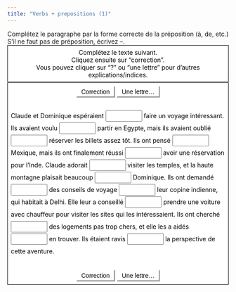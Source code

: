 ```yaml
---
title: "Verbs + prepositions (1)"
---
```


Complétez le paragraphe par la forme correcte de la préposition (à, de, etc.) S'il ne faut pas de préposition, écrivez --.

<body onload="StartUp()" id="TheBody" >

<div id="InstructionsDiv" class="StdDiv">
  <div id="Instructions">Compl&#x00e9;tez le texte suivant. <br>Cliquez ensuite sur "correction". <br>Vous pouvez cliquer sur "?" ou "une lettre" pour d'autres explications/indices.</div>
</div>



<div id="MainDiv" class="StdDiv">


<button id="CheckButton1" class="FuncButton" onmouseover="FuncBtnOver(this)" onfocus="FuncBtnOver(this)" onmouseout="FuncBtnOut(this)" onblur="FuncBtnOut(this)" onmousedown="FuncBtnDown(this)" onmouseup="FuncBtnOut(this)" onclick="CheckAnswers()">&nbsp;Correction&nbsp;</button>


<button class="FuncButton" onmouseover="FuncBtnOver(this)" onfocus="FuncBtnOver(this)" onmouseout="FuncBtnOut(this)" onblur="FuncBtnOut(this)" onmousedown="FuncBtnDown(this)" onmouseup="FuncBtnOut(this)" onclick="ShowHint()">&nbsp;Une lettre...&nbsp;</button>

 
 
<div id="ClozeDiv">
<form id="Cloze" method="post" action="" onsubmit="return false;">
<div class="ClozeBody">
Claude et Dominique esp&#x00e9;raient <span class="GapSpan" id="GapSpan0"><input type="text" class="GapBox" id="Gap0" onfocus="TrackFocus(0)" onblur="LeaveGap()" size="8" ></input></span> faire un voyage int&#x00e9;ressant. Ils avaient voulu <span class="GapSpan" id="GapSpan1"><input type="text" class="GapBox" id="Gap1" onfocus="TrackFocus(1)" onblur="LeaveGap()" size="8" ></input></span> partir en Egypte, mais ils avaient oubli&#x00e9; <span class="GapSpan" id="GapSpan2"><input type="text" class="GapBox" id="Gap2" onfocus="TrackFocus(2)" onblur="LeaveGap()" size="8" ></input></span> r&#x00e9;server les billets assez t&#x00f4;t. Ils ont pens&#x00e9; <span class="GapSpan" id="GapSpan3"><input type="text" class="GapBox" id="Gap3" onfocus="TrackFocus(3)" onblur="LeaveGap()" size="8" ></input></span> Mexique, mais ils ont finalement r&#x00e9;ussi <span class="GapSpan" id="GapSpan4"><input type="text" class="GapBox" id="Gap4" onfocus="TrackFocus(4)" onblur="LeaveGap()" size="8" ></input></span> avoir une r&#x00e9;servation pour l&#x2019;Inde. Claude adorait <span class="GapSpan" id="GapSpan5"><input type="text" class="GapBox" id="Gap5" onfocus="TrackFocus(5)" onblur="LeaveGap()" size="8" ></input></span> visiter les temples, et la haute montagne plaisait beaucoup <span class="GapSpan" id="GapSpan6"><input type="text" class="GapBox" id="Gap6" onfocus="TrackFocus(6)" onblur="LeaveGap()" size="8" ></input></span> Dominique. Ils ont demand&#x00e9; <span class="GapSpan" id="GapSpan7"><input type="text" class="GapBox" id="Gap7" onfocus="TrackFocus(7)" onblur="LeaveGap()" size="8" ></input></span> des conseils de voyage <span class="GapSpan" id="GapSpan8"><input type="text" class="GapBox" id="Gap8" onfocus="TrackFocus(8)" onblur="LeaveGap()" size="8" ></input></span> leur copine indienne, qui habitait &#x00e0; Delhi. Elle leur a conseill&#x00e9; <span class="GapSpan" id="GapSpan9"><input type="text" class="GapBox" id="Gap9" onfocus="TrackFocus(9)" onblur="LeaveGap()" size="8" ></input></span> prendre une voiture avec chauffeur pour visiter les sites qui les int&#x00e9;ressaient. Ils ont cherch&#x00e9; <span class="GapSpan" id="GapSpan10"><input type="text" class="GapBox" id="Gap10" onfocus="TrackFocus(10)" onblur="LeaveGap()" size="8" ></input></span> des logements pas trop chers, et elle les a aid&#x00e9;s <span class="GapSpan" id="GapSpan11"><input type="text" class="GapBox" id="Gap11" onfocus="TrackFocus(11)" onblur="LeaveGap()" size="8" ></input></span> en trouver. Ils &#x00e9;taient ravis <span class="GapSpan" id="GapSpan12"><input type="text" class="GapBox" id="Gap12" onfocus="TrackFocus(12)" onblur="LeaveGap()" size="8" ></input></span> la perspective de cette aventure.  


</div>
</form>
</div>


<div class="Keypad" id="CharacterKeypad">
<button onclick="TypeChars('\u00e0'); return false;">&#x00e0;</button><button onclick="TypeChars(' '); return false;"> </button><button onclick="TypeChars('\u00e7'); return false;">&#x00e7;</button><button onclick="TypeChars(' '); return false;"> </button><button onclick="TypeChars('\u00e9'); return false;">&#x00e9;</button><button onclick="TypeChars(' '); return false;"> </button><button onclick="TypeChars('\u00ea'); return false;">&#x00ea;</button><button onclick="TypeChars(' '); return false;"> </button><button onclick="TypeChars('\u00e8'); return false;">&#x00e8;</button><button onclick="TypeChars(' '); return false;"> </button><button onclick="TypeChars('\u00eb'); return false;">&#x00eb;</button><button onclick="TypeChars(' '); return false;"> </button><button onclick="TypeChars('\u00f9'); return false;">&#x00f9;</button><button onclick="TypeChars(' '); return false;"> </button><button onclick="TypeChars('\u00f4'); return false;">&#x00f4;</button><button onclick="TypeChars(' '); return false;"> </button><button onclick="TypeChars('\u00c0'); return false;">&#x00c0;</button><button onclick="TypeChars(' '); return false;"> </button><button onclick="TypeChars('\u00c7'); return false;">&#x00c7;</button><button onclick="TypeChars(' '); return false;"> </button><button onclick="TypeChars('\u00c9'); return false;">&#x00c9;</button><button onclick="TypeChars(' '); return false;"> </button><button onclick="TypeChars('\u00ca'); return false;">&#x00ca;</button>

</div>


<button id="CheckButton2" class="FuncButton" onmouseover="FuncBtnOver(this)" onfocus="FuncBtnOver(this)" onmouseout="FuncBtnOut(this)" onblur="FuncBtnOut(this)" onmousedown="FuncBtnDown(this)" onmouseup="FuncBtnOut(this)" onclick="CheckAnswers()">&nbsp;Correction&nbsp;</button>


<button class="FuncButton" onmouseover="FuncBtnOver(this)" onfocus="FuncBtnOver(this)" onmouseout="FuncBtnOut(this)" onblur="FuncBtnOut(this)" onmousedown="FuncBtnDown(this)" onmouseup="FuncBtnOut(this)" onclick="ShowHint()">&nbsp;Une lettre...&nbsp;</button>


</div>



<div class="Feedback" id="FeedbackDiv">
<div class="FeedbackText" id="FeedbackContent"></div>

<button id="FeedbackOKButton" class="FuncButton" onfocus="FuncBtnOver(this)" onblur="FuncBtnOut(this)" onmouseover="FuncBtnOver(this)" onmouseout="FuncBtnOut(this)" onmousedown="FuncBtnDown(this)" onmouseup="FuncBtnOut(this)" onclick="HideFeedback(); return false;">&nbsp;OK&nbsp;</button>
</div>

<!-- BeginBottomNavButtons -->



<!-- EndBottomNavButtons -->

<!-- BeginSubmissionForm -->

<!-- EndSubmissionForm -->

</body>


<!-- Made with executable version Java Hot Potatoes Beta 6.1.0.2 -->

<!-- The following insertion allows you to add your own code directly to this head tag from the configuration screen -->



<style type="text/css">


/* This is the CSS stylesheet used in the exercise. */
/* Elements in square brackets are replaced by data based on configuration settings when the exercise is built. */

/* BeginCorePageCSS */

/* Made with executable version Java Hot Potatoes 6.1.0.2 */


/* Hack to hide a nested Quicktime player from IE, which can't handle it. */
* html object.MediaPlayerNotForIE {
	display: none;
}


p{
	text-align: left;
	margin: 0px;
	font-size: 100%;
}

table,div,span,td{
	font-size: 100%;
	color: #000000;
}

div.Titles{
	padding: 0.5em;;
	text-align: center;
	color: #000000;
}

button{
	font-family: Geneva,Arial;
	font-size: 100%;
	display: inline;
}

.ExerciseTitle{
	font-size: 140%;
	color: #000000;
}

.ExerciseSubtitle{
	font-size: 120%;
	color: #000000;
}

div.StdDiv{
	background-color: #ffffff;
	text-align: center;
	font-size: 100%;
	color: #000000;
	padding: 0.5em;
	border-style: solid;
	border-width: 1px 1px 1px 1px;
	border-color: #000000;
	margin-bottom: 1px;
}

/* EndCorePageCSS */

.RTLText{
	text-align: right;
	font-size: 150%;
	direction: rtl;
	font-family: "Simplified Arabic", "Traditional Arabic", "Times New Roman", Geneva,Arial; 
}

.CentredRTLText{
	text-align: center;
	font-size: 150%;
	direction: rtl;
	font-family: "Simplified Arabic", "Traditional Arabic", "Times New Roman", Geneva,Arial; 
}

button p.RTLText{
	text-align: center;
}

.RTLGapBox{
	text-align: right;
	font-size: 150%;
	direction: rtl;
	font-family: "Times New Roman", Geneva,Arial;
}

.Guess{
	font-weight: bold;
}

.CorrectAnswer{
	font-weight: bold;
}

div#Timer{
	padding: 0.25em;
	margin-left: auto;
	margin-right: auto;
	text-align: center;
	color: #000000;
}

span#TimerText{
	padding: 0.25em;
	border-width: 1px;
	border-style: solid;
	font-weight: bold;
	display: none;
	color: #000000;
}

span.Instructions{

}

div.ExerciseText{

}

.FeedbackText, .FeedbackText span.CorrectAnswer, .FeedbackText span.Guess, .FeedbackText span.Answer{
	color: #000000;
}

.LeftItem{
	font-size: 100%;
	color: #000000;
	text-align: left;
}

.RightItem{
	font-weight: bold;
	font-size: 100%;
	color: #000000;
}

span.CorrectMark{

}

input, textarea{
	font-family: Geneva,Arial;
	font-size: 120%;
}

select{
	font-size: 100%;
}

div.Feedback {
	background-color: #ffffff;
	left: 33%;
	width: 34%;
	top: 33%;
	z-index: 1;
	border-style: solid;
	border-width: 1px;
	padding: 5px;
	text-align: center;
	color: #000000;
	position: absolute;
	display: none;
	font-size: 100%;
}




div.ExerciseDiv{
	color: #000000;
}

/* JMatch flashcard styles */
table.FlashcardTable{
	background-color: transparent;
	color: #000000;
	border-color: #000000;
	margin-left: 5%;
	margin-right: 5%;
	margin-top: 2em;
	margin-bottom: 2em;
	width: 90%;
	position: relative;
	text-align: center;
	padding: 0px;
}

table.FlashcardTable tr{
	border-style: none;
	margin: 0px;
	padding: 0px;
	background-color: #ffffff;
}

table.FlashcardTable td.Showing{
	font-size: 140%;
	text-align: center;
	width: 50%;
	display: table-cell;
	padding: 2em;
	margin: 0px;
	border-style: solid;
	border-width: 1px;
	color: #000000;
	background-color: #ffffff;
}

table.FlashcardTable td.Hidden{
	display: none;
}

/* JMix styles */
div#SegmentDiv{
	margin-top: 2em;
	margin-bottom: 2em;
	text-align: center;
}

a.ExSegment{
	font-size: 120%;
	font-weight: bold;
	text-decoration: none;
	color: #000000;
}

span.RemainingWordList{
	font-style: italic;
}

div.DropLine {
	position: absolute;
	text-align: center;
	border-bottom-style: solid;
	border-bottom-width: 1px;
	border-bottom-color: #000000;
	width: 80%;
}

/* JCloze styles */

.ClozeWordList{
	text-align: center;
	font-weight: bold;
}

div.ClozeBody{
	text-align: left;
	margin-top: 2em;
	margin-bottom: 2em;
	line-height: 2.0
}

span.GapSpan{
	font-weight: bold;
}

/* JCross styles */

table.CrosswordGrid{
	margin: auto auto 1em auto;
	border-collapse: collapse;
	padding: 0px;
	background-color: #000000;
}

table.CrosswordGrid tbody tr td{
	width: 1.5em;
	height: 1.5em;
	text-align: center;
	vertical-align: middle;
	font-size: 140%;
	padding: 1px;
	margin: 0px;
	border-style: solid;
	border-width: 1px;
	border-color: #000000;
	color: #000000;
}

table.CrosswordGrid span{
	color: #000000;
}

table.CrosswordGrid td.BlankCell{
	background-color: #000000;
	color: #000000;
}

table.CrosswordGrid td.LetterOnlyCell{
	text-align: center;
	vertical-align: middle;
	background-color: #ffffff;
	color: #000000;
	font-weight: bold;
}

table.CrosswordGrid td.NumLetterCell{
	text-align: left;
	vertical-align: top;
	background-color: #ffffff;
	color: #000000;
	padding: 1px;
	font-weight: bold;
}

.NumLetterCellText{
	cursor: pointer;
	color: #000000;
}

.GridNum{
	vertical-align: super;
	font-size: 66%;
	font-weight: bold;
	text-decoration: none;
	color: #000000;
}

.GridNum:hover, .GridNum:visited{
	color: #000000;
}

table#Clues{
	margin: auto;
	vertical-align: top;
}

table#Clues td{
	vertical-align: top;
}

table.ClueList{
  margin: auto;
}

td.ClueNum{
	text-align: right;
	font-weight: bold;
	vertical-align: top;
}

td.Clue{
	text-align: left;
}

div#ClueEntry{
	text-align: left;
	margin-bottom: 1em;
}

/* Keypad styles */

div.Keypad{
	text-align: center;
	display: none; /* initially hidden, shown if needed */
	margin-bottom: 0.5em;
}

div.Keypad button{
	font-family: Geneva,Arial;
	font-size: 120%;
	background-color: #ffffff;
	color: #000000;
	width: 2em;
}

/* JQuiz styles */

div.QuestionNavigation{
	text-align: center;
}

.QNum{
	margin: 0em 1em 0.5em 1em;
	font-weight: bold;
	vertical-align: middle;
}

textarea{
	font-family: Geneva,Arial;
}

.QuestionText{
	text-align: left;
	margin: 0px;
	font-size: 100%;
}

.Answer{
	font-size: 120%;
	letter-spacing: 0.1em;
}

.PartialAnswer{
	font-size: 120%;
	letter-spacing: 0.1em;
	color: #000000;
}

.Highlight{
	color: #000000;
	background-color: #ffff00;
	font-weight: bold;
	font-size: 120%;
}

ol.QuizQuestions{
	text-align: left;
	list-style-type: none;
}

li.QuizQuestion{
	padding: 1em;
	border-style: solid;
	border-width: 0px 0px 1px 0px;
}

ol.MCAnswers{
	text-align: left;
	list-style-type: upper-alpha;
	padding: 1em;
}

ol.MCAnswers li{
	margin-bottom: 1em;
}

ol.MSelAnswers{
	text-align: left;
	list-style-type: lower-alpha;
	padding: 1em;
}

div.ShortAnswer{
	padding: 1em;
}

.FuncButton {
	text-align: center;
	border-style: solid;

	border-left-color: #ffffff;
	border-top-color: #ffffff;
	border-right-color: #7f7f7f;
	border-bottom-color: #7f7f7f;
	color: #000000;
	background-color: #ffffff;

	border-width: 2px;
	padding: 3px 6px 3px 6px;
	cursor: pointer;
}

.FuncButtonUp {
	color: #ffffff;
	text-align: center;
	border-style: solid;

	border-left-color: #ffffff;
	border-top-color: #ffffff;
	border-right-color: #7f7f7f;
	border-bottom-color: #7f7f7f;

	background-color: #000000;
	color: #ffffff;
	border-width: 2px;
	padding: 3px 6px 3px 6px;
	cursor: pointer;
}

.FuncButtonDown {
	color: #ffffff;
	text-align: center;
	border-style: solid;

	border-left-color: #7f7f7f;
	border-top-color: #7f7f7f;
	border-right-color: #ffffff;
	border-bottom-color: #ffffff;
	background-color: #000000;
	color: #ffffff;

	border-width: 2px;
	padding: 3px 6px 3px 6px;
	cursor: pointer;
}

/*BeginNavBarStyle*/

div.NavButtonBar{
	background-color: #ffffff;
	text-align: center;
	margin: 2px 0px 2px 0px;
	clear: both;
	font-size: 100%;
}

.NavButton {
	border-style: solid;
	
	border-left-color: #ffffff;
	border-top-color: #ffffff;
	border-right-color: #7f7f7f;
	border-bottom-color: #7f7f7f;
	background-color: #ffffff;
	color: #000000;

	border-width: 2px;
	cursor: pointer;	
}

.NavButtonUp {
	border-style: solid;

	border-left-color: #ffffff;
	border-top-color: #ffffff;
	border-right-color: #7f7f7f;
	border-bottom-color: #7f7f7f;
	color: #ffffff;
	background-color: #000000;

	border-width: 2px;
	cursor: pointer;	
}

.NavButtonDown {
	border-style: solid;

	border-left-color: #7f7f7f;
	border-top-color: #7f7f7f;
	border-right-color: #ffffff;
	border-bottom-color: #ffffff;
	color: #ffffff;
	background-color: #000000;

	border-width: 2px;
	cursor: pointer;	
}

/*EndNavBarStyle*/

a{
	color: #0000ff;
}

a:visited{
	color: #ff00ff;
}

a:hover{
	color: #0000ff;
}

div.CardStyle {
	position: absolute;
	font-family: Geneva,Arial;
	font-size: 100%;
	padding: 5px;
	border-style: solid;
	border-width: 1px;
	color: #000000;
	background-color: #ffffff;
	left: -50px;
	top: -50px;
	overflow: visible;
}

.rtl{
	text-align: right;
	font-size: 140%;
}


</style>

<script type="text/javascript">

//<![CDATA[

<!--




function Client(){
//if not a DOM browser, hopeless
	this.min = false; if (document.getElementById){this.min = true;};

	this.ua = navigator.userAgent;
	this.name = navigator.appName;
	this.ver = navigator.appVersion;  

//Get data about the browser
	this.mac = (this.ver.indexOf('Mac') != -1);
	this.win = (this.ver.indexOf('Windows') != -1);

//Look for Gecko
	this.gecko = (this.ua.indexOf('Gecko') > 1);
	if (this.gecko){
		this.geckoVer = parseInt(this.ua.substring(this.ua.indexOf('Gecko')+6, this.ua.length));
		if (this.geckoVer < 20020000){this.min = false;}
	}
	
//Look for Firebird
	this.firebird = (this.ua.indexOf('Firebird') > 1);
	
//Look for Safari
	this.safari = (this.ua.indexOf('Safari') > 1);
	if (this.safari){
		this.gecko = false;
	}
	
//Look for IE
	this.ie = (this.ua.indexOf('MSIE') > 0);
	if (this.ie){
		this.ieVer = parseFloat(this.ua.substring(this.ua.indexOf('MSIE')+5, this.ua.length));
		if (this.ieVer < 5.5){this.min = false;}
	}
	
//Look for Opera
	this.opera = (this.ua.indexOf('Opera') > 0);
	if (this.opera){
		this.operaVer = parseFloat(this.ua.substring(this.ua.indexOf('Opera')+6, this.ua.length));
		if (this.operaVer < 7.04){this.min = false;}
	}
	if (this.min == false){
		alert('Your browser may not be able to handle this page.');
	}
	
//Special case for the horrible ie5mac
	this.ie5mac = (this.ie&&this.mac&&(this.ieVer<6));
}

var C = new Client();

//for (prop in C){
//	alert(prop + ': ' + C[prop]);
//}



//CODE FOR HANDLING NAV BUTTONS AND FUNCTION BUTTONS

//[strNavBarJS]
function NavBtnOver(Btn){
	if (Btn.className != 'NavButtonDown'){Btn.className = 'NavButtonUp';}
}

function NavBtnOut(Btn){
	Btn.className = 'NavButton';
}

function NavBtnDown(Btn){
	Btn.className = 'NavButtonDown';
}
//[/strNavBarJS]

function FuncBtnOver(Btn){
	if (Btn.className != 'FuncButtonDown'){Btn.className = 'FuncButtonUp';}
}

function FuncBtnOut(Btn){
	Btn.className = 'FuncButton';
}

function FuncBtnDown(Btn){
	Btn.className = 'FuncButtonDown';
}

function FocusAButton(){
	if (document.getElementById('CheckButton1') != null){
		document.getElementById('CheckButton1').focus();
	}
	else{
		if (document.getElementById('CheckButton2') != null){
			document.getElementById('CheckButton2').focus();
		}
		else{
			document.getElementsByTagName('button')[0].focus();
		}
	}
}




//CODE FOR HANDLING DISPLAY OF POPUP FEEDBACK BOX

var topZ = 1000;

function ShowMessage(Feedback){
	var Output = Feedback + '<br /><br />';
	document.getElementById('FeedbackContent').innerHTML = Output;
	var FDiv = document.getElementById('FeedbackDiv');
	topZ++;
	FDiv.style.zIndex = topZ;
	FDiv.style.top = TopSettingWithScrollOffset(30) + 'px';

	FDiv.style.display = 'block';

	ShowElements(false, 'input');
	ShowElements(false, 'select');
	ShowElements(false, 'object');
	ShowElements(true, 'object', 'FeedbackContent');

//Focus the OK button
	setTimeout("document.getElementById('FeedbackOKButton').focus()", 50);
	
//
}

function ShowElements(Show, TagName, ContainerToReverse){
// added third argument to allow objects in the feedback box to appear
//IE bug -- hide all the form elements that will show through the popup
//FF on Mac bug : doesn't redisplay objects whose visibility is set to visible
//unless the object's display property is changed

	//get container object (by Id passed in, or use document otherwise)
	TopNode = document.getElementById(ContainerToReverse);
	var Els;
	if (TopNode != null) {
		Els = TopNode.getElementsByTagName(TagName);
	} else {
		Els = document.getElementsByTagName(TagName);
	}

	for (var i=0; i<Els.length; i++){
		if (TagName == "object") {
			//manipulate object elements in all browsers
			if (Show == true){
				Els[i+0].style.visibility = 'visible';
				//get Mac FireFox to manipulate display, to force screen redraw
				if (C.mac && C.gecko) {Els[i+0].style.display = '';}
			}
			else{
				Els[i+0].style.visibility = 'hidden';
				if (C.mac && C.gecko) {Els[i+0].style.display = 'none';}
			}
		} 
		else {
			// tagName is either input or select (that is, Form Elements)
			// ie6 has a problem with Form elements, so manipulate those
			if (C.ie) {
				if (C.ieVer < 7) {
					if (Show == true){
						Els[i+0].style.visibility = 'visible';
					}
					else{
						Els[i+0].style.visibility = 'hidden';
					}
				}
			}
		}
	}
}



function HideFeedback(){
	document.getElementById('FeedbackDiv').style.display = 'none';
	ShowElements(true, 'input');
	ShowElements(true, 'select');
	ShowElements(true, 'object');
	if (Finished == true){
		Finish();
	}
}


//GENERAL UTILITY FUNCTIONS AND VARIABLES

//PAGE DIMENSION FUNCTIONS
function PageDim(){
//Get the page width and height
	this.W = 600;
	this.H = 400;
	this.W = document.getElementsByTagName('body')[0].clientWidth;
	this.H = document.getElementsByTagName('body')[0].clientHeight;
}

var pg = null;

function GetPageXY(El) {
	var XY = {x: 0, y: 0};
	while(El){
		XY.x += El.offsetLeft;
		XY.y += El.offsetTop;
		El = El.offsetParent;
	}
	return XY;
}

function GetScrollTop(){
	if (typeof(window.pageYOffset) == 'number'){
		return window.pageYOffset;
	}
	else{
		if ((document.body)&&(document.body.scrollTop)){
			return document.body.scrollTop;
		}
		else{
			if ((document.documentElement)&&(document.documentElement.scrollTop)){
				return document.documentElement.scrollTop;
			}
			else{
				return 0;
			}
		}
	}
}

function GetViewportHeight(){
	if (typeof window.innerHeight != 'undefined'){
		return window.innerHeight;
	}
	else{
		if (((typeof document.documentElement != 'undefined')&&(typeof document.documentElement.clientHeight !=
     'undefined'))&&(document.documentElement.clientHeight != 0)){
			return document.documentElement.clientHeight;
		}
		else{
			return document.getElementsByTagName('body')[0].clientHeight;
		}
	}
}

function TopSettingWithScrollOffset(TopPercent){
	var T = Math.floor(GetViewportHeight() * (TopPercent/100));
	return GetScrollTop() + T; 
}

//CODE FOR AVOIDING LOSS OF DATA WHEN BACKSPACE KEY INVOKES history.back()
var InTextBox = false;

function SuppressBackspace(e){ 
	if (InTextBox == true){return;}
	if (C.ie) {
		thisKey = window.event.keyCode;
	}
	else {
		thisKey = e.keyCode;
	}

	var Suppress = false;

	if (thisKey == 8) {
		Suppress = true;
	}

	if (Suppress == true){
		if (C.ie){
			window.event.returnValue = false;	
			window.event.cancelBubble = true;
		}
		else{
			e.preventDefault();
		}
	}
}

if (C.ie){
	document.attachEvent('onkeydown',SuppressBackspace);
	window.attachEvent('onkeydown',SuppressBackspace);
}
else{
	if (window.addEventListener){
		window.addEventListener('keypress',SuppressBackspace,false);
	}
}

function ReduceItems(InArray, ReduceToSize){
	var ItemToDump=0;
	var j=0;
	while (InArray.length > ReduceToSize){
		ItemToDump = Math.floor(InArray.length*Math.random());
		InArray.splice(ItemToDump, 1);
	}
}

function Shuffle(InArray){
	var Num;
	var Temp = new Array();
	var Len = InArray.length;

	var j = Len;

	for (var i=0; i<Len; i++){
		Temp[i+0] = InArray[i+0];
	}

	for (i=0; i<Len; i++){
		Num = Math.floor(j  *  Math.random());
		InArray[i+0] = Temp[Num];

		for (var k=Num; k < (j-1); k++) {
			Temp[k] = Temp[k+1];
		}
		j--;
	}
	return InArray;
}

function WriteToInstructions(Feedback) {
	document.getElementById('InstructionsDiv').innerHTML = Feedback;

}




function EscapeDoubleQuotes(InString){
	return InString.replace(/"/g, '&quot;')
}

function TrimString(InString){
        var x = 0;

        if (InString.length != 0) {
                while ((InString.charAt(InString.length - 1) == '\u0020') || (InString.charAt(InString.length - 1) == '\u000A') || (InString.charAt(InString.length - 1) == '\u000D')){
                        InString = InString.substring(0, InString.length - 1)
                }

                while ((InString.charAt(0) == '\u0020') || (InString.charAt(0) == '\u000A') || (InString.charAt(0) == '\u000D')){
                        InString = InString.substring(1, InString.length)
                }

                while (InString.indexOf('  ') != -1) {
                        x = InString.indexOf('  ')
                        InString = InString.substring(0, x) + InString.substring(x+1, InString.length)
                 }

                return InString;
        }

        else {
                return '';
        }
}

function FindLongest(InArray){
	if (InArray.length < 1){return -1;}

	var Longest = 0;
	for (var i=1; i<InArray.length; i++){
		if (InArray[i+0].length > InArray[Longest].length){
			Longest = i;
		}
	}
	return Longest;
}

//UNICODE CHARACTER FUNCTIONS
function IsCombiningDiacritic(CharNum){
	var Result = (((CharNum >= 0x0300)&&(CharNum <= 0x370))||((CharNum >= 0x20d0)&&(CharNum <= 0x20ff)));
	Result = Result || (((CharNum >= 0x3099)&&(CharNum <= 0x309a))||((CharNum >= 0xfe20)&&(CharNum <= 0xfe23)));
	return Result;
}

function IsCJK(CharNum){
	return ((CharNum >= 0x3000)&&(CharNum < 0xd800));
}

//SETUP FUNCTIONS
//BROWSER WILL REFILL TEXT BOXES FROM CACHE IF NOT PREVENTED
function ClearTextBoxes(){
	var NList = document.getElementsByTagName('input');
	for (var i=0; i<NList.length; i++){
		if ((NList[i+0].id.indexOf('Guess') > -1)||(NList[i+0].id.indexOf('Gap') > -1)){
			NList[i+0].value = '';
		}
		if (NList[i+0].id.indexOf('Chk') > -1){
			NList[i+0].checked = '';
		}
	}
}

//EXTENSION TO ARRAY OBJECT
function Array_IndexOf(Input){
	var Result = -1;
	for (var i=0; i<this.length; i++){
		if (this[i+0] == Input){
			Result = i;
		}
	}
	return Result;
}
Array.prototype.indexOf = Array_IndexOf;

//IE HAS RENDERING BUG WITH BOTTOM NAVBAR
function RemoveBottomNavBarForIE(){
	if ((C.ie)&&(document.getElementById('Reading') != null)){
		if (document.getElementById('BottomNavBar') != null){
			document.getElementById('TheBody').removeChild(document.getElementById('BottomNavBar'));
		}
	}
}




//HOTPOTNET-RELATED CODE

var HPNStartTime = (new Date()).getTime();
var SubmissionTimeout = 30000;
var Detail = ''; //Global that is used to submit tracking data

function Finish(){
//If there's a form, fill it out and submit it
	if (document.store != null){
		Frm = document.store;
		Frm.starttime.value = HPNStartTime;
		Frm.endtime.value = (new Date()).getTime();
		Frm.mark.value = Score;
		Frm.detail.value = Detail;
		Frm.submit();
	}
}





//JCLOZE CORE JAVASCRIPT CODE

function ItemState(){
	this.ClueGiven = false;
	this.HintsAndChecks = 0;
	this.MatchedAnswerLength = 0;
	this.ItemScore = 0;
	this.AnsweredCorrectly = false;
	this.Guesses = new Array();
	return this;
}

var Feedback = '';
var Correct = 'Bravo! Bien jou\u00e9.';
var Incorrect = 'Une partie de la r\u00e9ponse est correcte. Les r\u00e9ponses incorrectes ont \u00e9t\u00e9 laiss\u00e9es en place pour que vous les corrigiez.'; 
var GiveHint = 'La lettre suivante a \u00e9t\u00e9 ajout\u00e9e.';
var CaseSensitive = true;
var YourScoreIs = 'Pas mal!';
var Finished = false;
var Locked = false;
var Score = 0;
var CurrentWord = 0;
var Guesses = '';
var TimeOver = false;

I = new Array();
I=new Array();
I[0] = new Array();
I[0][1] = new Array();
I[0][1][0] = new Array();
I[0][1][0][0] = '\u002d\u002d';
I[0][2] = '';
I[1] = new Array();
I[1][1] = new Array();
I[1][1][0] = new Array();
I[1][1][0][0] = '\u002d\u002d';
I[1][2] = '';
I[2] = new Array();
I[2][1] = new Array();
I[2][1][0] = new Array();
I[2][1][0][0] = '\u0064\u0065';
I[2][2] = '';
I[3] = new Array();
I[3][1] = new Array();
I[3][1][0] = new Array();
I[3][1][0][0] = '\u0061\u0075';
I[3][2] = '';
I[4] = new Array();
I[4][1] = new Array();
I[4][1][0] = new Array();
I[4][1][0][0] = '\u00e0';
I[4][2] = '';
I[5] = new Array();
I[5][1] = new Array();
I[5][1][0] = new Array();
I[5][1][0][0] = '\u002d\u002d';
I[5][2] = '';
I[6] = new Array();
I[6][1] = new Array();
I[6][1][0] = new Array();
I[6][1][0][0] = '\u00e0';
I[6][2] = '';
I[7] = new Array();
I[7][1] = new Array();
I[7][1][0] = new Array();
I[7][1][0][0] = '\u002d\u002d';
I[7][2] = '';
I[8] = new Array();
I[8][1] = new Array();
I[8][1][0] = new Array();
I[8][1][0][0] = '\u00e0';
I[8][2] = '';
I[9] = new Array();
I[9][1] = new Array();
I[9][1][0] = new Array();
I[9][1][0][0] = '\u0064\u0065';
I[9][2] = '';
I[10] = new Array();
I[10][1] = new Array();
I[10][1][0] = new Array();
I[10][1][0][0] = '\u002d\u002d';
I[10][2] = '';
I[11] = new Array();
I[11][1] = new Array();
I[11][1][0] = new Array();
I[11][1][0][0] = '\u00e0';
I[11][2] = '';
I[12] = new Array();
I[12][1] = new Array();
I[12][1][0] = new Array();
I[12][1][0][0] = '\u0064\u0065';
I[12][1][1] = new Array();
I[12][1][1][0] = '\u0070\u0061\u0072';
I[12][2] = '';


State = new Array();

function StartUp(){
	RemoveBottomNavBarForIE();
//Show a keypad if there is one	(added bugfix for 6.0.4.12)
	if (document.getElementById('CharacterKeypad') != null){
		document.getElementById('CharacterKeypad').style.display = 'block';
	}
	






	var i = 0;

	State.length = 0;
	for (i=0; i<I.length; i++){
		State[i+0] = new ItemState();
	}
	
	ClearTextBoxes();
	


}

function ShowClue(ItemNum){
	if (Locked == true){return;}
	State[ItemNum].ClueGiven = true;
	ShowMessage(I[ItemNum][2]);
}

function SaveCurrentAnswers(){
	var Ans = '';
	for (var i=0; i<I.length; i++){
		Ans = GetGapValue(i);
		if ((Ans.length > 0)&&(Ans != State[i+0].Guesses[State[i+0].Guesses.length-1])){
			State[i+0].Guesses[State[i+0].Guesses.length] = Ans;
		}
	}
}

function CompileGuesses(){
	var F = document.getElementById('store');
	if (F != null){
		var Temp = '<?xml version="1.0"?><hpnetresult><fields>';
		var GapLabel = '';
		for (var i=0; i<State.length; i++){
			GapLabel = 'Gap ' + (i+1).toString();
			Temp += '<field><fieldname>' + GapLabel + '</fieldname>';
			Temp += '<fieldtype>student-responses</fieldtype><fieldlabel>' + GapLabel + '</fieldlabel>';
			Temp += '<fieldlabelid>JClozeStudentResponses</fieldlabelid><fielddata>';
			for (var j=0; j<State[i+0].Guesses.length; j++){
				if (j>0){Temp += '| ';}
				Temp += State[i+0].Guesses[j] + ' ';	
			}	
  		Temp += '</fielddata></field>';
		}
		Temp += '</fields></hpnetresult>';
		Detail = Temp;
	}
}

function CheckAnswers(){
	if (Locked == true){return;}
	SaveCurrentAnswers();
	var AllCorrect = true;

//Check each answer
	for (var i = 0; i<I.length; i++){

		if (State[i+0].AnsweredCorrectly == false){
//If it's right, calculate its score
			if (CheckAnswer(i, true) > -1){
				var TotalChars = GetGapValue(i).length;
				State[i+0].ItemScore = (TotalChars-State[i+0].HintsAndChecks)/TotalChars;
				if (State[i+0].ClueGiven == true){State[i+0].ItemScore /= 2;}
				if (State[i+0].ItemScore <0 ){State[i+0].ItemScore = 0;}
				State[i+0].AnsweredCorrectly = true;
//Drop the correct answer into the page, replacing the text box
				SetCorrectAnswer(i, GetGapValue(i));
			}
			else{
//Otherwise, increment the hints for this item, as a penalty
				State[i+0].HintsAndChecks++;

//then set the flag
				AllCorrect = false;
			}
		}
	}

//Calculate the total score
	var TotalScore = 0;
	for (i=0; i<State.length; i++){
		TotalScore += State[i+0].ItemScore;
	}
	TotalScore = Math.floor((TotalScore * 100)/I.length);

//Compile the output
	Output = '';

	if (AllCorrect == true){
		Output = Correct + '<br />';
	}

	Output += YourScoreIs + ' ' + TotalScore + '%.<br />';
	if (AllCorrect == false){
		Output += '<br />' + Incorrect;
	}
	ShowMessage(Output);
	setTimeout('WriteToInstructions(Output)', 50);
	
	Score = TotalScore;
	CompileGuesses();
	
	if ((AllCorrect == true)||(Finished == true)){
	


		TimeOver = true;
		Locked = true;
		Finished = true;
		setTimeout('Finish()', SubmissionTimeout);
	}

}

function TrackFocus(BoxNumber){
	CurrentWord = BoxNumber;
	InTextBox = true;
}

function LeaveGap(){
	InTextBox = false;
}

function CheckBeginning(Guess, Answer){
	var OutString = '';
	var i = 0;
	var UpperGuess = '';
	var UpperAnswer = '';

	if (CaseSensitive == false) {
		UpperGuess = Guess.toUpperCase();
		UpperAnswer = Answer.toUpperCase();
	}
	else {
		UpperGuess = Guess;
		UpperAnswer = Answer;
	}

	while (UpperGuess.charAt(i) == UpperAnswer.charAt(i)) {
		OutString += Guess.charAt(i);
		i++;
	}
	OutString += Answer.charAt(i);
	return OutString;
}

function GetGapValue(GNum){
	var RetVal = '';
	if ((GNum<0)||(GNum>=I.length)){return RetVal;}
	if (document.getElementById('Gap' + GNum) != null){
		RetVal = document.getElementById('Gap' + GNum).value;
		RetVal = TrimString(RetVal);
	}
	else{
		RetVal = State[GNum].Guesses[State[GNum].Guesses.length-1];
	}
	return RetVal;
}

function SetGapValue(GNum, Val){
	if ((GNum<0)||(GNum>=I.length)){return;}
	if (document.getElementById('Gap' + GNum) != null){
		document.getElementById('Gap' + GNum).value = Val;
		document.getElementById('Gap' + GNum).focus();
	}
}

function SetCorrectAnswer(GNum, Val){
	if ((GNum<0)||(GNum>=I.length)){return;}
	if (document.getElementById('GapSpan' + GNum) != null){
		document.getElementById('GapSpan' + GNum).innerHTML = Val;
	}
}

function FindCurrent() {
	var x = 0;
	FoundCurrent = -1;

//Test the current word:
//If its state is not set to already correct, check the word.
	if (State[CurrentWord].AnsweredCorrectly == false){
		if (CheckAnswer(CurrentWord, false) < 0){
			return CurrentWord;
		}
	}
	
	x=CurrentWord + 1;
	while (x<I.length){
		if (State[x].AnsweredCorrectly == false){
			if (CheckAnswer(x, false) < 0){
				return x;
			}
		}
	x++;	
	}

	x = 0;
	while (x<CurrentWord){
		if (State[x].AnsweredCorrectly == false){
			if (CheckAnswer(x, false) < 0){
				return x;
			}
		}
	x++;	
	}
	return FoundCurrent;
}

function CheckAnswer(GapNum, MarkAnswer){
	var Guess = GetGapValue(GapNum);
	var UpperGuess = '';
	var UpperAnswer = '';
	if (CaseSensitive == false){
		UpperGuess = Guess.toUpperCase();
	}
	else{
		UpperGuess = Guess;
	}
	var Match = -1;
	for (var i = 0; i<I[GapNum][1].length; i++){
		if (CaseSensitive == false){
			UpperAnswer = I[GapNum][1][i+0][0].toUpperCase();
		}
		else{
			UpperAnswer = I[GapNum][1][i+0][0];
		}
		if (TrimString(UpperGuess) == UpperAnswer){
			Match = i;
			if (MarkAnswer == true){
				State[GapNum].AnsweredCorrectly = true;
			}
		}
	}
	return Match;
}

function GetHint(GapNum){
	Guess = GetGapValue(GapNum);

	if (CheckAnswer(GapNum, false) > -1){return ''}
	RightBits = new Array();
	for (var i=0; i<I[GapNum][1].length; i++){
		RightBits[i+0] = CheckBeginning(Guess, I[GapNum][1][i+0][0]);
	}
	var RightOne = FindLongest(RightBits);
	var Result = I[GapNum][1][RightOne][0].substring(0,RightBits[RightOne].length);
//Add another char if the last one is a space
	if (Result.charAt(Result.length-1) == ' '){
		Result = I[GapNum][1][RightOne][0].substring(0,RightBits[RightOne].length+1);
	}
	return Result;
}


function ShowHint(){
	if (document.getElementById('FeedbackDiv').style.display == 'block'){return;}
	if (Locked == true){return;}
	var CurrGap = FindCurrent();
	if (CurrGap < 0){return;}

	var HintString = GetHint(CurrGap);

	if (HintString.length > 0){
		SetGapValue(CurrGap, HintString);
		State[CurrGap].HintsAndChecks += 1;
	}
	ShowMessage(GiveHint);
}

function TypeChars(Chars){
	var CurrGap = FindCurrent();
	if (CurrGap < 0){return;}
	if (document.getElementById('Gap' + CurrGap) != null){
		SetGapValue(CurrGap, document.getElementById('Gap' + CurrGap).value + Chars);
	}
}







//-->

//]]>

</script>


</head>

